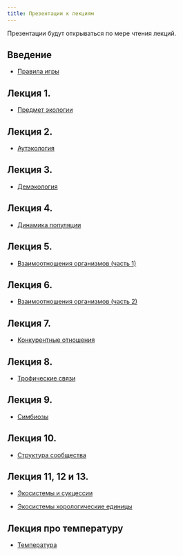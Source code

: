 ```yaml
---
title: Презентации к лекциям
---
```


Презентации будут открываться по мере чтения лекций.

## Введение

- [Правила игры](Presentations/Lecture Introduction.pdf)

## Лекция 1.

- [Предмет экологии](Presentations//Lecture 1.pdf)

## Лекция 2.

- [Аутэкология](Presentations//Lecture 2.pdf)

## Лекция 3.

- [Демэкология](Presentations//Lecture 3.pdf)


## Лекция 4.

- [Динамика популяции](Presentations//Lecture 4.pdf)


## Лекция 5.

- [Взаимоотношения организмов (часть 1)](Presentations//Lecture 5.pdf)


## Лекция 6.

- [Взаимоотношения организмов (часть 2)](Presentations//Lecture 6.pdf)

## Лекция 7.

- [Конкурентные отношения](Presentations//Lecture 7.pdf)


## Лекция 8.

- [Трофические связи](Presentations//Lecture 8.pdf)



## Лекция 9.

- [Симбиозы](Presentations//Lecture 9.pdf)



## Лекция 10.

- [Структура сообщества](Presentations//Lecture 10.pdf)


## Лекция 11,  12 и 13.

- [Экосистемы и сукцессии](Presentations//Lecture11_12 Экосистема.pdf)


- [Экосистемы хорологические единицы](Presentations//Lecture 13 Экосистемы хорологические единицы.pdf)


## Лекция про температуру

- [Температура](Presentations//Temperature living systems.pdf)



